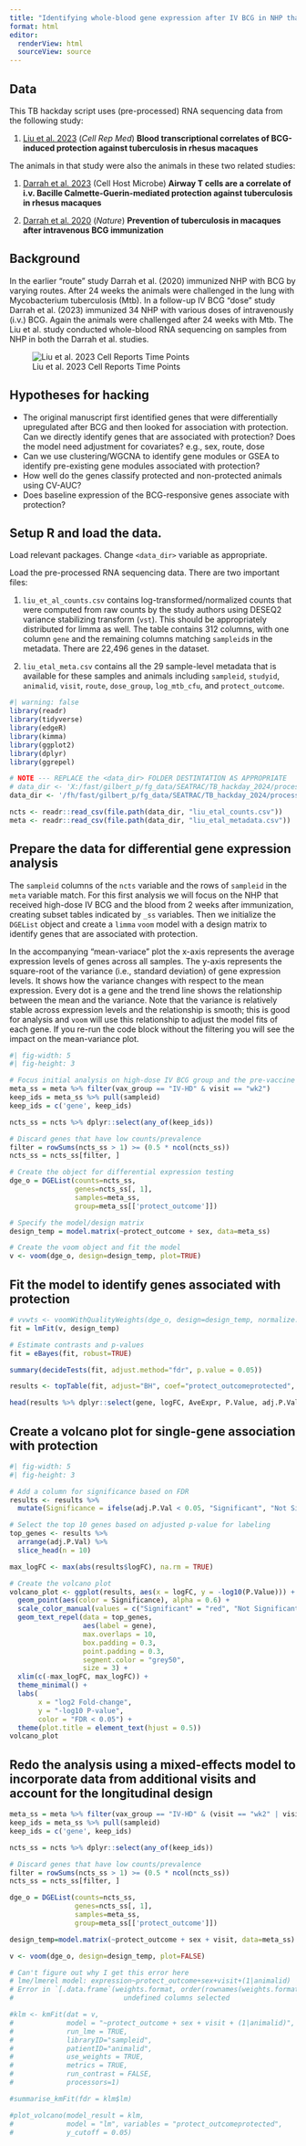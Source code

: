 ```yaml
---
title: "Identifying whole-blood gene expression after IV BCG in NHP that is associated with protection from Mtb challenge"
format: html
editor:
  renderView: html
  sourceView: source
---
```


## Data

This TB hackday script uses (pre-processed) RNA sequencing data from the following study:

1.  [Liu et al. 2023](https://pubmed.ncbi.nlm.nih.gov/37390827/) (*Cell Rep Med*) **Blood transcriptional correlates of BCG-induced protection against tuberculosis in rhesus macaques**

The animals in that study were also the animals in these two related studies:

1.  [Darrah et al. 2023](https://pubmed.ncbi.nlm.nih.gov/37267955/) (Cell Host Microbe) **Airway T cells are a correlate of i.v. Bacille Calmette-Guerin-mediated protection against tuberculosis in rhesus macaques**

2.  [Darrah et al. 2020](https://pubmed.ncbi.nlm.nih.gov/31894150/) (*Nature*) **Prevention of tuberculosis in macaques after intravenous BCG immunization**

## Background

In the earlier "route" study Darrah et al. (2020) immunized NHP with BCG by varying routes. After 24 weeks the animals were challenged in the lung with Mycobacterium tuberculosis (Mtb). In a follow-up IV BCG "dose" study Darrah et al. (2023) immunized 34 NHP with various doses of intravenously (i.v.) BCG. Again the animals were challenged after 24 weeks with Mtb. The Liu et al. study conducted whole-blood RNA sequencing on samples from NHP in both the Darrah et al. studies.

![Liu et al. 2023 Cell Reports Time Points](assets/liu_et_al_timeline.png)

## Hypotheses for hacking

 - The original manuscript first identified genes that were differentially upregulated after BCG and then looked for association with protection. Can we directly identify genes that are associated with protection? Does the model need adjustment for covariates? e.g., sex, route, dose
 - Can we use clustering/WGCNA to identify gene modules or GSEA to identify pre-existing gene modules associated with protection?
 - How well do the genes classify protected and non-protected animals using CV-AUC?
 - Does baseline expression of the BCG-responsive genes associate with protection? 

## Setup R and load the data.

Load relevant packages. Change `<data_dir>` variable as appropriate.

Load the pre-processed RNA sequencing data. There are two important files:

1.  `liu_et_al_counts.csv` contains log-transformed/normalized counts that were computed from raw counts by the study authors using DESEQ2 variance stabilizing transform (`vst`). This should be appropriately distributed for limma as well. The table contains 312 columns, with one column `gene` and the remaining columns matching `sampleid`s in the metadata. There are 22,496 genes in the dataset.

2.  `liu_etal_meta.csv` contains all the 29 sample-level metadata that is available for these samples and animals including `sampleid`, `studyid`, `animalid`, `visit`, `route`, `dose_group`, `log_mtb_cfu`, and `protect_outcome`.

```r
#| warning: false
library(readr)
library(tidyverse)
library(edgeR)
library(kimma)
library(ggplot2)
library(dplyr)
library(ggrepel)

# NOTE --- REPLACE the <data_dir> FOLDER DESTINTATION AS APPROPRIATE
# data_dir <- 'X:/fast/gilbert_p/fg_data/SEATRAC/TB_hackday_2024/processed_data'
data_dir <- '/fh/fast/gilbert_p/fg_data/SEATRAC/TB_hackday_2024/processed_data'

ncts <- readr::read_csv(file.path(data_dir, "liu_etal_counts.csv"))
meta <- readr::read_csv(file.path(data_dir, "liu_etal_metadata.csv"))

```

## Prepare the data for differential gene expression analysis

The `sampleid` columns of the `ncts` variable and the rows of `sampleid` in the `meta` variable match. For this first analysis we will focus on the NHP that received high-dose IV BCG and the blood from 2 weeks after immunization, creating subset tables indicated by `_ss` variables. Then we initialize the `DGEList` object and create a `limma` `voom` model with a design matrix to identify genes that are associated with protection.

In the accompanying "mean-variace" plot the x-axis represents the average expression levels of genes across all samples. The y-axis represents the square-root of the variance (i.e., standard deviation) of gene expression levels. It shows how the variance changes with respect to the mean expression. Every dot is a gene and the trend line shows the relationship between the mean and the variance. Note that the variance is relatively stable across expression levels and the relationship is smooth; this is good for analysis and `voom` will use this relationship to adjust the model fits of each gene. If you re-run the code block without the filtering you will see the impact on the mean-variance plot.

```r
#| fig-width: 5
#| fig-height: 3

# Focus initial analysis on high-dose IV BCG group and the pre-vaccine time point
meta_ss = meta %>% filter(vax_group == "IV-HD" & visit == "wk2")
keep_ids = meta_ss %>% pull(sampleid)
keep_ids = c('gene', keep_ids)

ncts_ss = ncts %>% dplyr::select(any_of(keep_ids))

# Discard genes that have low counts/prevalence
filter = rowSums(ncts_ss > 1) >= (0.5 * ncol(ncts_ss))
ncts_ss = ncts_ss[filter, ]

# Create the object for differential expression testing
dge_o = DGEList(counts=ncts_ss,
                genes=ncts_ss[, 1],
                samples=meta_ss,
                group=meta_ss[['protect_outcome']])

# Specify the model/design matrix
design_temp = model.matrix(~protect_outcome + sex, data=meta_ss)

# Create the voom object and fit the model
v <- voom(dge_o, design=design_temp, plot=TRUE)

```

## Fit the model to identify genes associated with protection

```r
# vvwts <- voomWithQualityWeights(dge_o, design=design_temp, normalize.method="none", plot=TRUE)
fit = lmFit(v, design_temp)

# Estimate contrasts and p-values
fit = eBayes(fit, robust=TRUE)

summary(decideTests(fit, adjust.method="fdr", p.value = 0.05))

results <- topTable(fit, adjust="BH", coef="protect_outcomeprotected", p.value=1, number=Inf, resort.by="P")

head(results %>% dplyr::select(gene, logFC, AveExpr, P.Value, adj.P.Val), 20)
```

## Create a volcano plot for single-gene association with protection

```r
#| fig-width: 5
#| fig-height: 3

# Add a column for significance based on FDR
results <- results %>%
  mutate(Significance = ifelse(adj.P.Val < 0.05, "Significant", "Not Significant"))

# Select the top 10 genes based on adjusted p-value for labeling
top_genes <- results %>%
  arrange(adj.P.Val) %>%
  slice_head(n = 10)

max_logFC <- max(abs(results$logFC), na.rm = TRUE)

# Create the volcano plot
volcano_plot <- ggplot(results, aes(x = logFC, y = -log10(P.Value))) +
  geom_point(aes(color = Significance), alpha = 0.6) +
  scale_color_manual(values = c("Significant" = "red", "Not Significant" = "grey")) +
  geom_text_repel(data = top_genes,
                  aes(label = gene),
                  max.overlaps = 10,
                  box.padding = 0.3,
                  point.padding = 0.3,
                  segment.color = "grey50",
                  size = 3) +
  xlim(c(-max_logFC, max_logFC)) +
  theme_minimal() +
  labs(
       x = "log2 Fold-change",
       y = "-log10 P-value",
       color = "FDR < 0.05") +
  theme(plot.title = element_text(hjust = 0.5))
volcano_plot
```

## Redo the analysis using a mixed-effects model to incorporate data from additional visits and account for the longitudinal design

```r
meta_ss = meta %>% filter(vax_group == "IV-HD" & (visit == "wk2" | visit == "d2"))
keep_ids = meta_ss %>% pull(sampleid)
keep_ids = c('gene', keep_ids)

ncts_ss = ncts %>% dplyr::select(any_of(keep_ids))

# Discard genes that have low counts/prevalence
filter = rowSums(ncts_ss > 1) >= (0.5 * ncol(ncts_ss))
ncts_ss = ncts_ss[filter, ]

dge_o = DGEList(counts=ncts_ss,
                genes=ncts_ss[, 1],
                samples=meta_ss,
                group=meta_ss[['protect_outcome']])

design_temp=model.matrix(~protect_outcome + sex + visit, data=meta_ss)

v <- voom(dge_o, design=design_temp, plot=FALSE)

# Can't figure out why I get this error here
# lme/lmerel model: expression~protect_outcome+sex+visit+(1|animalid)
# Error in `[.data.frame`(weights.format, order(rownames(weights.format)),  : 
#                           undefined columns selected

#klm <- kmFit(dat = v,
#             model = "~protect_outcome + sex + visit + (1|animalid)",
#             run_lme = TRUE,
#             libraryID="sampleid",
#             patientID="animalid",
#             use_weights = TRUE,
#             metrics = TRUE,
#             run_contrast = FALSE,
#             processors=1)

#summarise_kmFit(fdr = klm$lm)

#plot_volcano(model_result = klm, 
#             model = "lm", variables = "protect_outcomeprotected",
#             y_cutoff = 0.05)
```
